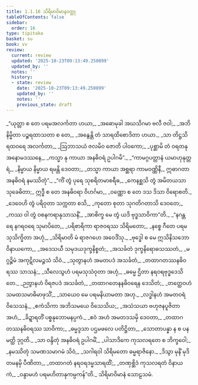 ```yaml
---
title: 1.1.16 သိရိမာဝိမာနဝတ္ထု
tableOfContents: false
sidebar:
  order: 16
type: tipitaka
basket: su
book: vv
review:
  current: review
  updated: '2025-10-23T09:13:49.250899'
  updated_by: ''
  notes: ''
  history:
  - state: review
    date: '2025-10-23T09:13:49.250899'
    updated_by: ''
    notes: ''
    previous_state: draft
---
```



<ReviewStatus review={frontmatter.review} showDetails={true} />

<HypothesisAnnotation frontmatter={frontmatter} />

<DynamicBreadcrumb />

<Division number="137" book="vv" e="ch" v="19" p="18">

<Paragraph number="153" type="verses" book="vv">
_“ယုတ္တာ စ တေ ပရမအလင်္ကတာ ဟယာ,_  
_အဓောမုခါ အဃသိဂမာ ဗလီ ဇဝါ;_  
_အဘိနိမ္မိတာ ပဉ္စရထာသတာ စ တေ,_  
_အနွေန္တိ တံ သာရထိစောဒိတာ ဟယာ._  

</Paragraph>

</Division>
<Division number="138" book="vv" e="ch" v="19" p="18">

<Paragraph number="154" type="verses" book="vv">
_သာ တိဋ္ဌသိ ရထဝရေ အလင်္ကတာ,_  
_ဩဘာသယံ ဇလမိဝ ဇောတိ ပါဝကော;_  
_ပုစ္ဆာမိ တံ ဝရတနု အနောမဒဿနေ,_  
_ကသ္မာ နု ကာယာ အနဓိဝရံ ဥပါဂမိ”._  

</Paragraph>

</Division>
<Division number="139" book="vv" e="ch" v="19" p="18">

<Paragraph number="155" type="verses" book="vv">
_“ကာမဂ္ဂပတ္တာနံ ယမာဟုနုတ္တရံ,_  
_နိမ္မာယ နိမ္မာယ ရမန္တိ ဒေဝတာ;_  
_တသ္မာ ကာယာ အစ္ဆရာ ကာမဝဏ္ဏိနီ,_  
ဣဓာဂတာ အနဓိဝရံ နမဿိတုံ”._  

</Paragraph>

</Division>
<Division number="140" book="vv" e="ch" v="19" p="18">

<Paragraph number="156" type="verses" book="vv">
_“ကိံ တွံ ပုရေ သုစရိတမာစရီဓ,_  
_ကေနစ္ဆသိ တွံ အမိတယသာ သုခေဓိတာ;_  
ဣဒ္ဓီ စ တေ အနဓိဝရာ ဝိဟင်္ဂမာ,_  
_ဝဏ္ဏော စ တေ ဒသ ဒိသာ ဝိရောစတိ._  

</Paragraph>

</Division>
<Division number="141" book="vv" e="ch" v="19" p="18">

<Paragraph number="157" type="verses" book="vv">
_ဒေဝေဟိ တွံ ပရိဝုတာ သက္ကတာ စသိ,_  
_ကုတော စုတာ သုဂတိဂတာသိ ဒေဝတေ;_  
_ကဿ ဝါ တွံ ဝစနကရာနုသာသနိံ,_  
_အာစိက္ခ မေ တွံ ယဒိ ဗုဒ္ဓသာဝိကာ”တိ._  

</Paragraph>

</Division>
<Division number="142" book="vv" e="ch" v="19" p="19">

<Paragraph number="158" type="verses" book="vv">
_“နဂန္တရေ နဂရဝရေ သုမာပိတေ,_  
_ပရိစာရိကာ ရာဇဝရဿ သိရိမတော;_  
_နစ္စေ ဂီတေ ပရမသုသိက္ခိတာ အဟုံ,_  
_သိရိမာတိ မံ ရာဇဂဟေ အဝေဒိံသု._  

</Paragraph>

</Division>
<Division number="143" book="vv" e="ch" v="19" p="19">

<Paragraph number="159" type="verses" book="vv">
_ဗုဒ္ဓေါ စ မေ ဣသိနိသဘော ဝိနာယကော,_  
_အဒေသယီ သမုဒယဒုက္ခနိစ္စတံ;_  
_အသင်္ခတံ ဒုက္ခနိရောဓသဿတံ,_  
_မဂ္ဂဉ္စိမံ အကုဋိလမဉ္ဇသံ သိဝံ._  

</Paragraph>

</Division>
<Division number="144" book="vv" e="ch" v="19" p="19">

<Paragraph number="160" type="verses" book="vv">
_သုတွာနဟံ အမတပဒံ အသင်္ခတံ,_  
_တထာဂတဿနဓိဝရဿ သာသနံ;_  
_သီလေသွဟံ ပရမသုသံဝုတာ အဟုံ,_  
_ဓမ္မေ ဌိတာ နရဝရဗုဒ္ဓဒေသိတေ._  

</Paragraph>

</Division>
<Division number="145" book="vv" e="ch" v="19" p="19">

<Paragraph number="161" type="verses" book="vv">
_ဉတွာနဟံ ဝိရဇပဒံ အသင်္ခတံ,_  
_တထာဂတေနနဓိဝရေန ဒေသိတံ;_  
_တတ္ထေဝဟံ သမထသမာဓိမာဖုသိံ,_  
_သာယေဝ မေ ပရမနိယာမတာ အဟု._  

</Paragraph>

</Division>
<Division number="146" book="vv" e="ch" v="19" p="19">

<Paragraph number="162" type="verses" book="vv">
_လဒ္ဓါနဟံ အမတဝရံ ဝိသေသနံ,_  
_ဧကံသိကာ အဘိသမယေ ဝိသေသိယ;_  
_အသံသယာ ဗဟုဇနပူဇိတာ အဟံ,_  
_ခိဍ္ဍာရတိံ ပစ္စနုဘောမနပ္ပကံ._  

</Paragraph>

</Division>
<Division number="147" book="vv" e="ch" v="19" p="19">

<Paragraph number="163" type="verses" book="vv">
_ဧဝံ အဟံ အမတဒသမှိ ဒေဝတာ,_  
_တထာဂတဿနဓိဝရဿ သာဝိကာ;_  
_ဓမ္မဒ္ဒသာ ပဌမဖလေ ပတိဋ္ဌိတာ,_  
_သောတာပန္နာ န စ ပန မတ္ထိ ဒုဂ္ဂတိ._  

</Paragraph>

</Division>
<Division number="148" book="vv" e="ch" v="19" p="19">

<Paragraph number="164" type="verses" book="vv">
_သာ ဝန္ဒိတုံ အနဓိဝရံ ဥပါဂမိံ,_  
_ပါသာဒိကေ ကုသလရတေ စ ဘိက္ခဝေါ;_  
_နမဿိတုံ သမဏသမာဂမံ သိဝံ,_  
_သဂါရဝါ သိရိမတော ဓမ္မရာဇိနော._  

</Paragraph>

</Division>
<Division number="149" book="vv" e="ch" v="19" p="20">

<Paragraph number="165" type="verses" book="vv">
_ဒိသွာ မုနိံ မုဒိတမနမှိ ပီဏိတာ,_  
_တထာဂတံ နရဝရဒမ္မသာရထိံ;_  
_တဏှစ္ဆိဒံ ကုသလရတံ ဝိနာယကံ,_  
_ဝန္ဒာမဟံ ပရမဟိတာနုကမ္ပကန်”တိ._  


</Paragraph>
</Division>

<Paragraph number="166" type="center" book="vv">
သိရိမာဝိမာနံ သောဠသမံ.
</Paragraph>